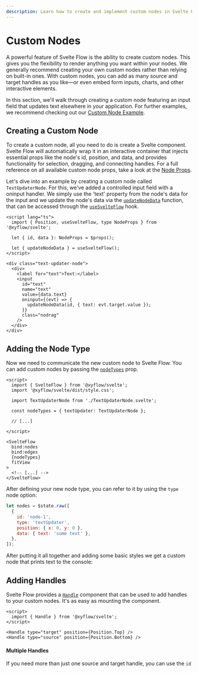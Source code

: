 ```yaml
---
description: Learn how to create and implement custom nodes in Svelte Flow. This guide covers node component creation, handle management, positioning, and utility classes for building interactive and flexible flow diagrams.
---
```



# Custom Nodes

A powerful feature of Svelte Flow is the ability to create custom nodes. This gives you the flexibility to render anything you want within your nodes. We generally recommend creating your own custom nodes rather than relying on built-in ones. With custom nodes, you can add as many source and target handles as you like—or even embed form inputs, charts, and other interactive elements.

In this section, we'll walk through creating a custom node featuring an input field that updates text elsewhere in your application. For further examples, we recommend checking out our [Custom Node Example](/examples/nodes/custom-node).

## Creating a Custom Node

To create a custom node, all you need to do is create a Svelte component. Svelte Flow will automatically wrap it in an interactive container that injects essential props like the node's id, position, and data, and provides functionality for selection, dragging, and connecting handles. For a full reference on all available custom node props, take a look at the [Node Props](/api-reference/types/node-props).

Let's dive into an example by creating a custom node called `TextUpdaterNode`. For this, we've added a controlled input field with a oninput handler. We simply use the 'text' property from the node's data for the input and we update the node's data via the [`updateNodeData`](/api-reference/hooks/use-svelte-flow#update-node-data) function, that can be accessed through the [`useSvelteFlow`](/api-reference/hooks/use-svelte-flow) hook.

```svelte filename="TextUpdaterNode.svelte"
<script lang="ts">
  import { Position, useSvelteFlow, type NodeProps } from '@xyflow/svelte';

  let { id, data }: NodeProps = $props();

  let { updateNodeData } = useSvelteFlow();
</script>

<div class="text-updater-node">
  <div>
    <label for="text">Text:</label>
    <input
      id="text"
      name="text"
      value={data.text}
      oninput={(evt) => {
        updateNodeData(id, { text: evt.target.value });
      }}
      class="nodrag"
    />
  </div>
</div>
```

## Adding the Node Type

Now we need to communicate the new custom node to Svelte Flow. You can add custom nodes by passing the [`nodeTypes`](/api-reference/svelte-flow#node-types) prop.

```svelte filename="App.svelte"
<script>
  import { SvelteFlow } from '@xyflow/svelte';
  import '@xyflow/svelte/dist/style.css';

  import TextUpdaterNode from './TextUpdaterNode.svelte';

  const nodeTypes = { textUpdater: TextUpdaterNode };

  // [...]

</script>

<SvelteFlow
  bind:nodes
  bind:edges
  {nodeTypes}
  fitView
>
  <!-- [...] -->
</SvelteFlow>
```

After defining your new node type, you can refer to it by using the `type` node option:

```js
let nodes = $state.raw([
  {
    id: 'node-1',
    type: 'textUpdater',
    position: { x: 0, y: 0 },
    data: { text: 'some text' },
  },
]);
```

After putting it all together and adding some basic styles we get a custom node that prints text to the console:

<RemoteCodeViewer route="guides/custom-nodes" framework="svelte" />

## Adding Handles

Svelte Flow provides a [`Handle`](/api-reference/components/handle) component that can be used to add handles to your custom nodes. It's as easy as mounting the component.

```svelte filename="CustomNode.svelte" highlight="Handle"
<script>
  import { Handle } from '@xyflow/svelte';
</script>

<Handle type="target" position={Position.Top} />
<Handle type="source" position={Position.Bottom} />
```

#### Multiple Handles

If you need more than just one source and target handle, you can use the `id`
